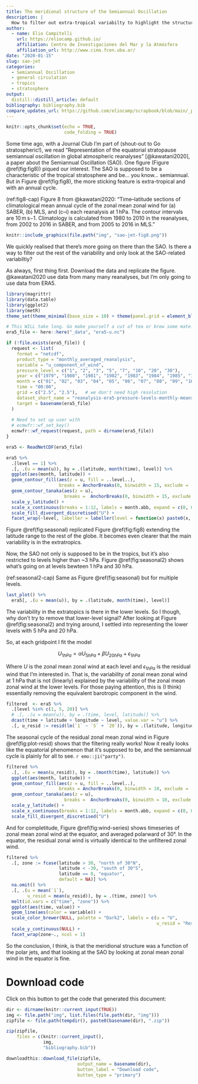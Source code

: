 ```yaml
---
title: The meridional structure of the Semiannual Oscillation
description: |
  How to filter out extra-tropical variabilty to highlight the structure of the Semiannual Oscillation using just multiple linear regression.
author:
  - name: Elio Campitelli
    url: https://eliocamp.github.io/
    affiliation: Centro de Investigaciones del Mar y la Atmósfera
    affiliation_url: http://www.cima.fcen.uba.ar/
date: "2020-01-15"
slug: sao-jet
categories:
  - Semiannual Oscillation
  - general circulation
  - tropics
  - stratosphere
output: 
  distill::distill_article: default
bibliography: bibliography.bib
compare_updates_url: https://github.com/eliocamp/scrapbook/blob/main/_posts/2021-01-15-sao-and-jet/sao-and-jet.Rmd
---
```


```r
knitr::opts_chunk$set(echo = TRUE, 
                      code_folding = TRUE)
```



Some time ago, with a Journal Club I'm part of (shout-out to Go stratospheric!), we read "Representation of the equatorial stratopause semiannual oscillation in global atmospheric reanalyses" [@kawatani2020], a paper about the Semiannual Oscillation (SAO). One figure (Figure \@ref(fig:fig8)) piqued our interest. The SAO is supposed to be a characteristic of the tropical stratosphere and be... you know... semiannual. But in Figure \@ref(fig:fig8), the more sticking feature is extra-tropical and with an annual cycle. 

(ref:fig8-cap) Figure 8 from @kawatani2020: "Time–latitude sections of climatological mean annual cycle of the zonal mean zonal wind for (a) SABER, (b) MLS, and (c–i) each reanalysis at 1 hPa. The contour intervals are 10 m s−1. Climatology is calculated from 1980 to 2010 in the reanalyses, from 2002 to 2016 in SABER, and from 2005 to 2016 in MLS."

```r
knitr::include_graphics(file.path("img", "sao-jet-fig8.png"))
```



We quickly realised that there's more going on there than the SAO. Is there a way to filter out the rest of the variability and only look at the SAO-related variabiltiy?

As always, first thing first. Download the data and replicate the figure. @kawatani2020 use data from many many reanalyses, but I'm only going to use data from ERA5. 

```r
library(magrittr)
library(data.table)
library(ggplot2)
library(metR)
theme_set(theme_minimal(base_size = 10) + theme(panel.grid = element_blank()))
```


```r
# This WILL take long. Go make yourself a cut of tea or brew some mate.
era5_file <- here::here("_data", "era5-u.nc")

if (!file.exists(era5_file)) {
  request <- list(
    format = "netcdf",
    product_type = "monthly_averaged_reanalysis",
    variable = "u_component_of_wind",
    pressure_level = c("1", "2", "3", "5", "7", "10", "20", "30"),
    year = c("1979", "1980", "1981", "1982", "1983", "1984", "1985", "1986", "1987", "1988", "1989", "1990", "1991", "1992", "1993", "1994", "1995", "1996", "1997", "1998", "1999", "2000", "2001", "2002", "2003", "2004", "2005", "2006", "2007", "2008", "2009", "2010", "2011", "2012", "2013", "2014", "2015", "2016", "2017", "2018", "2019"),
    month = c("01", "02", "03", "04", "05", "06", "07", "08", "09", "10", "11", "12"),
    time = "00:00",
    grid = c("2.5", "2.5"),   # we don't need high resolution
    dataset_short_name = "reanalysis-era5-pressure-levels-monthly-means",
    target = basename(era5_file)
  )
  
  # Need to set up user with
  # ecmwfr::wf_set_key() 
  ecmwfr::wf_request(request, path = dirname(era5_file))
}

```

```r
era5 <- ReadNetCDF(era5_file)
```

```r
era5 %>% 
  .[level == 1] %>% 
  .[, .(u = mean(u)), by = .(latitude, month(time), level)] %>% 
  ggplot(aes(month, latitude)) +
  geom_contour_fill(aes(z = u, fill = ..level..), 
                    breaks = AnchorBreaks(0, binwidth = 15, exclude =  0)) +
  geom_contour_tanaka(aes(z = u), 
                      breaks =  AnchorBreaks(0, binwidth = 15, exclude =  0)) +
  scale_y_latitude() +
  scale_x_continuous(breaks = 1:12, labels = month.abb, expand = c(0, 0)) +
  scale_fill_divergent_discretised("U") +
  facet_wrap(~level, labeller = labeller(level = function(x) paste0(x, " hPa")))
```

Figure \@ref(fig:seasonal) replicated Figure \@ref(fig:fig8) extending the latitude range to the rest of the globe. It becomes even clearer that the main variability is in the extratropics. 

Now, the SAO not only is supposed to be in the tropics, but it's also restricted to levels higher than ~3 hPa. Figure \@ref(fig:seasonal2) shows what's going on at levels bewteen 1 hPa and 30 hPa. 

(ref:seasonal2-cap) Same as Figure \@ref(fig:seasonal) but for multiple levels.

```r
last_plot() %+%
  era5[, .(u = mean(u)), by = .(latitude, month(time), level)]
```

The variability in the extratopics is there in the lower levels. So I though, why don't try to remove that lower-level signal? After looking at Figure \@ref(fig:seasonal2) and trying around, I settled into representing the lower levels with 5 hPa and 20 hPa. 

So, at each gridpoint I fit the model

$$
U_{1hPa} = \alpha U_{5hPa} + \beta U_{20hPa} + \epsilon_{1hPa}
$$

Where $U$ is the zonal mean zonal wind at each level and $\epsilon_{1hPa}$ is the residual wind that I'm interested in. That is, the variability of zonal mean zonal wind at 1 hPa that is not (linearly) explained by the variability of the zonal mean zonal wind at the lower levels. For those paying attention, this is (I think) essentially removing the equivalent barotropic component in the wind. 


```r
filtered  <- era5 %>% 
  .[level %in% c(1, 5, 20)] %>% 
  # .[, .(u = mean(u)), by = .(time, level, latitude)] %>%
  dcast(time + latitude + longitude ~ level, value.var = "u") %>% 
  .[, u_resid := resid(lm(`1` ~ `5` + `20`)), by = .(latitude, longitude)] 
```

The seasonal cycle of the residual zonal mean zonal wind in Figure \@ref(fig:plot-resid) shows that the filtering really works! Now it really looks like the equatorial phenomenon that it's supposed to be, and the semiannual cycle is plainly for all to see. `r emo::ji("party")`.

```r
filtered %>% 
  .[, .(u = mean(u_resid)), by = .(month(time), latitude)] %>% 
  ggplot(aes(month, latitude)) +
  geom_contour_fill(aes(z = u, fill = ..level..), 
                    breaks = AnchorBreaks(0, binwidth = 10, exclude =  0)) +
  geom_contour_tanaka(aes(z = u), 
                      breaks =  AnchorBreaks(0, binwidth = 10, exclude =  0)) +
  scale_y_latitude() +
  scale_x_continuous(breaks = 1:12, labels = month.abb, expand = c(0, 0)) +
  scale_fill_divergent_discretised("U")
```

And for completitude, Figure \@ref(fig:wind-series) shows timeseries of zonal mean zonal wind at the equator, and averaged polarward of 30°. In the equator, the residual zonal wind is virtually identical to the unfiltered zonal wind.


```r
filtered %>% 
  .[, zone := fcase(latitude > 30, "north of 30°N",
                    latitude < -30, "south of 30°S",
                    latitude == 0, "equator",
                    default = NA)] %>% 
  na.omit() %>% 
  .[, .(u = mean(`1`),
        u_resid = mean(u_resid)), by = .(time, zone)] %>% 
  melt(id.vars = c("time", "zone")) %>% 
  ggplot(aes(time, value)) +
  geom_line(aes(color = variable)) +
  scale_color_brewer(NULL, palette = "Dark2", labels = c(u = "U", 
                                                         u_resid = "Residual U")) +
  scale_y_continuous(NULL) +
  facet_wrap(zone~., ncol = 1) 
```


So the conclusion, I think, is that the meridional structure was a function of the polar jets, and that looking at the SAO by looking at zonal mean zonal wind in the equator is fine.



# Download code 

Click on this button to get the code that generated this document:


```r
dir <- dirname(knitr::current_input(TRUE))
img <- file.path("img", list.files(file.path(dir, "img")))
zipfile <- file.path(tempdir(), paste0(basename(dir), ".zip"))

zip(zipfile, 
    files = c(knitr::current_input(),
              img, 
              "bibliography.bib"))

downloadthis::download_file(zipfile,
                           output_name = basename(dir),
                           button_label = "Download code",
                           button_type = "primary")
```


